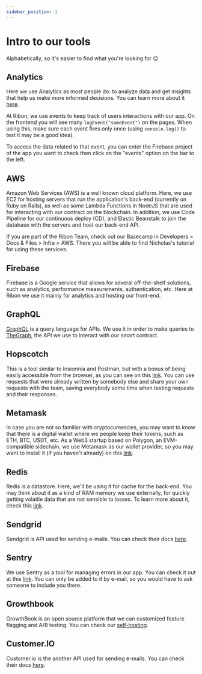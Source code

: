 ```yaml
---
sidebar_position: 1
---
```


# Intro to our tools

Alphabetically, so it's easier to find what you're looking for :wink:

## Analytics

Here we use Analytics as most people do: to analyze data and get insights that help us make more informed decisions. You can learn more about it [here](https://analytics.google.com/analytics/web/provision/#/provision).

At Ribon, we use events to keep track of users interactions with our app. On the frontend you will see many `logEvent("someEvent")` on the pages.
When using this, make sure each event fires only once (using `console.log()` to test it may be a good idea).

To access the data related to that event, you can enter the Firebase project of the app you want to check then click on the "events" option on the bar to the left.

## AWS

Amazon Web Services (AWS) is a well known cloud platform.
Here, we use EC2 for hosting servers that run the application's back-end (currently on Ruby on Rails), as well as some Lambda Functions in NodeJS that are used for interacting with our contract on the blockchain.
In addition, we use Code Pipeline for our continuous deploy (CD), and Elastic Beanstalk to join the database with the servers and host our back-end API.

If you are part of the Ribon Team, check out our Basecamp in Developers > Docs & Files > Infra > AWS. There you will be able to find Nicholas's tutorial for using these services.

## Firebase

Firebase is a Google service that allows for several off-the-shelf solutions, such as analytics, performance measurements, authentication, etc. Here at Ribon we use it mainly for analytics and hosting our front-end.

## GraphQL

[GraphQL](https://graphql.org) is a query language for APIs. We use it in order to make queries to [TheGraph](https://thegraph.com/en/), the API we use to interact with our smart contract.

## Hopscotch

This is a tool similar to Insomnia and Postman, but with a bonus of being easily accessible from the browser, as you can see on this [link](https://hoppscotch.io). You can use requests that were already written by somebody else and share your own requests with the team, saving everybody some time when testing requests and their responses.

## Metamask

In case you are not so familiar with cryptocurrencies, you may want to know that there is a digital wallet where we people keep their tokens, such as ETH, BTC, USDT, etc. As a Web3 startup based on Polygon, an EVM-compatible sidechain, we use Metamask as our wallet provider, so you may want to install it (if you haven't already) on this [link](https://chrome.google.com/webstore/detail/metamask/nkbihfbeogaeaoehlefnkodbefgpgknn).

## Redis

Redis is a datastore. Here, we'll be using it for cache for the back-end. You may think about it as a kind of RAM memory we use externally, for quickly getting volatile data that are not sensible to losses. To learn more about it, check this [link](https://redis.io).

## Sendgrid

Sendgrid is API used for sending e-mails. You can check their docs [here](https://docs.sendgrid.com/pt-br/).

## Sentry

We use Sentry as a tool for managing errors in our app. You can check it out at this [link](https://sentry.io/auth/login/ribon/). You can only be added to it by e-mail, so you would have to ask someone to include you there.

## Growthbook

GrowthBook is an open source platform that we can customized feature flagging and A/B testing. You can check our [self-hosting](https://growthbook.ribon.io/).

## Customer.IO

Customer.io is the another API used for sending e-mails. You can check their docs [here](https://customer.io/docs/).

